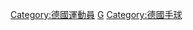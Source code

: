 {{Commons cat|Handball players from Germany}}

[[Category:德國運動員|Category:德國運動員]]
[[Category:各國手球運動員|G]]
[[Category:德國手球|Category:德國手球]]